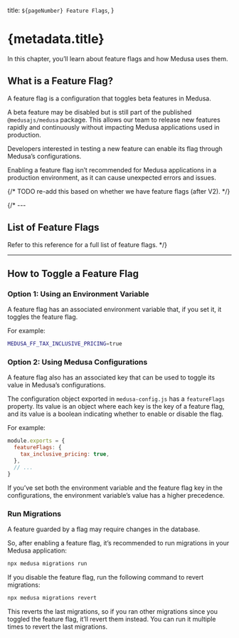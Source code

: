   title: `${pageNumber} Feature Flags`,
}

# {metadata.title}

In this chapter, you’ll learn about feature flags and how Medusa uses them.

## What is a Feature Flag?

A feature flag is a configuration that toggles beta features in Medusa.

A beta feature may be disabled but is still part of the published `@medusajs/medusa` package. This allows our team to release new features rapidly and continuously without impacting Medusa applications used in production.

Developers interested in testing a new feature can enable its flag through Medusa’s configurations.

<Note type="warning">

Enabling a feature flag isn’t recommended for Medusa applications in a production environment, as it can cause unexpected errors and issues.

</Note>

{/* TODO re-add this based on whether we have feature flags (after V2). */}

{/* ---

## List of Feature Flags

Refer to this reference for a full list of feature flags. */}

---

## How to Toggle a Feature Flag

### Option 1: Using an Environment Variable

A feature flag has an associated environment variable that, if you set it, it toggles the feature flag.

For example:

```bash
MEDUSA_FF_TAX_INCLUSIVE_PRICING=true
```

### Option 2: Using Medusa Configurations

A feature flag also has an associated key that can be used to toggle its value in Medusa’s configurations.

The configuration object exported in `medusa-config.js` has a `featureFlags` property. Its value is an object where each key is the key of a feature flag, and its value is a boolean indicating whether to enable or disable the flag.

For example:

```js title="medusa-config.js"
module.exports = {
  featureFlags: {
    tax_inclusive_pricing: true,
  },
  // ...
}
```

<Note title="Tip">

If you’ve set both the environment variable and the feature flag key in the configurations, the environment variable’s value has a higher precedence.

</Note>

### Run Migrations

A feature guarded by a flag may require changes in the database. 

So, after enabling a feature flag, it’s recommended to run migrations in your Medusa application:

```bash
npx medusa migrations run
```

If you disable the feature flag, run the following command to revert migrations:

```bash
npx medusa migrations revert
```

<Note>

This reverts the last migrations, so if you ran other migrations since you toggled the feature flag, it’ll revert them instead. You can run it multiple times to revert the last migrations.

</Note>